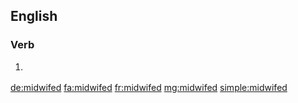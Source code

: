 ==English==

===Verb===
{{head|en|verb form}}

# {{lb|en|rare}} {{en-past of|midwife}}

[[de:midwifed]]
[[fa:midwifed]]
[[fr:midwifed]]
[[mg:midwifed]]
[[simple:midwifed]]